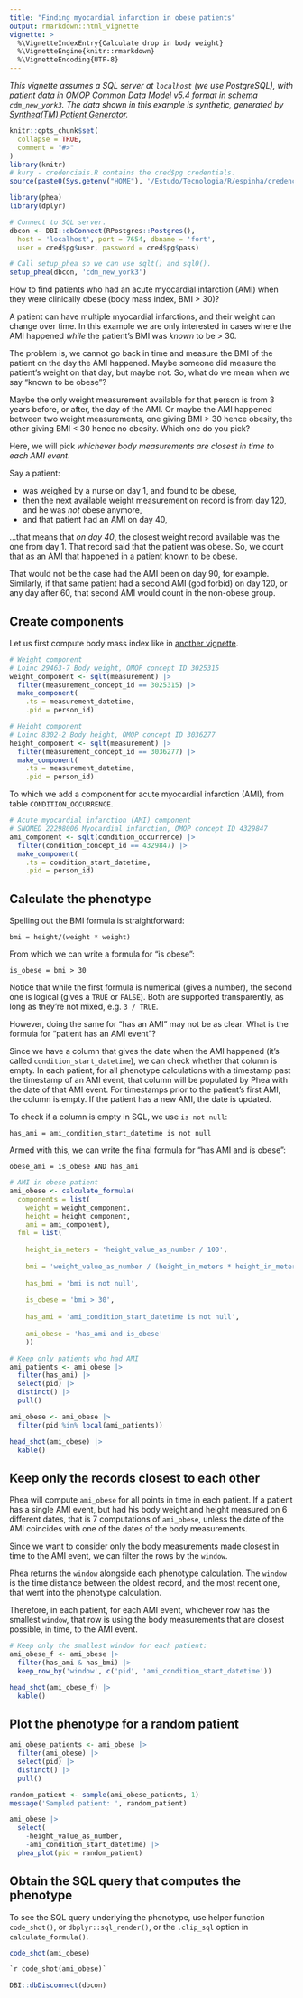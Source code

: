 ```yaml
---
title: "Finding myocardial infarction in obese patients"
output: rmarkdown::html_vignette
vignette: >
  %\VignetteIndexEntry{Calculate drop in body weight}
  %\VignetteEngine{knitr::rmarkdown}
  %\VignetteEncoding{UTF-8}
---
```

_This vignette assumes a SQL server at `localhost` (we use PostgreSQL), with patient data in OMOP Common Data Model v5.4 format in schema `cdm_new_york3`. The data shown in this example is synthetic, generated by [Synthea(TM) Patient Generator](https://github.com/synthetichealth/synthea)._  
```r
knitr::opts_chunk$set(
  collapse = TRUE,
  comment = "#>"
)
library(knitr)
# kury - credenciais.R contains the cred$pg credentials.
source(paste0(Sys.getenv("HOME"), '/Estudo/Tecnologia/R/espinha/credenciais.R'))
```
```r
library(phea)
library(dplyr)

# Connect to SQL server.
dbcon <- DBI::dbConnect(RPostgres::Postgres(),
  host = 'localhost', port = 7654, dbname = 'fort',
  user = cred$pg$user, password = cred$pg$pass)

# Call setup_phea so we can use sqlt() and sql0().
setup_phea(dbcon, 'cdm_new_york3')
```

How to find patients who had an acute myocardial infarction (AMI) when they were clinically obese (body mass index, BMI > 30)?  

A patient can have multiple myocardial infarctions, and their weight can change over time. In this example we are only interested in cases where the AMI happened _while_ the patient's BMI was _known_ to be > 30.  

The problem is, we cannot go back in time and measure the BMI of the patient on the day the AMI happened. Maybe someone did measure the patient's weight on that day, but maybe not. So, what do we mean when we say "known to be obese"?  

Maybe the only weight measurement available for that person is from 3 years before, or after, the day of the AMI. Or maybe the AMI happened between two weight measurements, one giving BMI > 30 hence obesity, the other giving BMI < 30 hence no obesity. Which one do you pick?  

Here, we will pick _whichever body measurements are closest in time to each AMI event_.  

Say a patient:  

 - was weighed by a nurse on day 1, and found to be obese,  
 - then the next available weight measurement on record is from day 120, and he was _not_ obese anymore,  
 - and that patient had an AMI on day 40,  
 
...that means that _on day 40_, the closest weight record available was the one from day 1. That record said that the patient was obese. So, we count that as an AMI that happened in a patient known to be obese.  

That would not be the case had the AMI been on day 90, for example. Similarly, if that same patient had a second AMI (god forbid) on day 120, or any day after 60, that second AMI would count in the non-obese group.   

## Create components  
Let us first compute body mass index like in [another vignette](https://fabkury.github.io/phea/computing_bmi.html).  
```r
# Weight component
# Loinc 29463-7 Body weight, OMOP concept ID 3025315
weight_component <- sqlt(measurement) |>
  filter(measurement_concept_id == 3025315) |>
  make_component(
    .ts = measurement_datetime,
    .pid = person_id)

# Height component
# Loinc 8302-2 Body height, OMOP concept ID 3036277
height_component <- sqlt(measurement) |>
  filter(measurement_concept_id == 3036277) |>
  make_component(
    .ts = measurement_datetime,
    .pid = person_id)
```

To which we add a component for acute myocardial infarction (AMI), from table `CONDITION_OCCURRENCE`.  

```r
# Acute myocardial infarction (AMI) component
# SNOMED 22298006 Myocardial infarction, OMOP concept ID 4329847
ami_component <- sqlt(condition_occurrence) |>
  filter(condition_concept_id == 4329847) |>
  make_component(
    .ts = condition_start_datetime,
    .pid = person_id)
```

## Calculate the phenotype  
Spelling out the BMI formula is straightforward:  

`bmi = height/(weight * weight)`

From which we can write a formula for "is obese":  

`is_obese = bmi > 30`

Notice that while the first formula is numerical (gives a number), the second one is logical (gives a `TRUE` or `FALSE`). Both are supported transparently, as long as they're not mixed, e.g. `3 / TRUE`.  

However, doing the same for "has an AMI" may not be as clear. What is the formula for "patient has an AMI event"?  

Since we have a column that gives the date when the AMI happened (it's called `condition_start_datetime`), we can check whether that column is empty. In each patient, for all phenotype calculations with a timestamp past the timestamp of an AMI event, that column will be populated by Phea with the date of that AMI event. For timestamps prior to the patient's first AMI, the column is empty. If the patient has a new AMI, the date is updated.   

To check if a column is empty in SQL, we use `is not null`:  

`has_ami = ami_condition_start_datetime is not null`

Armed with this, we can write the final formula for "has AMI and is obese":  

`obese_ami = is_obese AND has_ami`

```r
# AMI in obese patient
ami_obese <- calculate_formula(
  components = list(
    weight = weight_component,
    height = height_component,
    ami = ami_component),
  fml = list(
    
    height_in_meters = 'height_value_as_number / 100',
    
    bmi = 'weight_value_as_number / (height_in_meters * height_in_meters)',
    
    has_bmi = 'bmi is not null',
    
    is_obese = 'bmi > 30',
    
    has_ami = 'ami_condition_start_datetime is not null',
    
    ami_obese = 'has_ami and is_obese'
    ))
```
```r
# Keep only patients who had AMI
ami_patients <- ami_obese |>
  filter(has_ami) |>
  select(pid) |>
  distinct() |>
  pull()

ami_obese <- ami_obese |>
  filter(pid %in% local(ami_patients))

head_shot(ami_obese) |>
  kable()
```
## Keep only the records closest to each other  
Phea will compute `ami_obese` for all points in time in each patient. If a patient has a single AMI event, but had his body weight and height measured on 6 different dates, that is 7 computations of `ami_obese`, unless the date of the AMI coincides with one of the dates of the body measurements.  

Since we want to consider only the body measurements made closest in time to the AMI event, we can filter the rows by the `window`.  

Phea returns the `window` alongside each phenotype calculation. The `window` is the time distance between the oldest record, and the most recent one, that went into the phenotype calculation.  

Therefore, in each patient, for each AMI event, whichever row has the smallest `window`, that row is using the body measurements that are closest possible, in time, to the AMI event.  


```r
# Keep only the smallest window for each patient:
ami_obese_f <- ami_obese |>
  filter(has_ami & has_bmi) |>
  keep_row_by('window', c('pid', 'ami_condition_start_datetime'))

head_shot(ami_obese_f) |>
  kable()
```

## Plot the phenotype for a random patient
```r
ami_obese_patients <- ami_obese |>
  filter(ami_obese) |>
  select(pid) |>
  distinct() |>
  pull()

random_patient <- sample(ami_obese_patients, 1)
message('Sampled patient: ', random_patient)
```
```r
ami_obese |>
  select(
    -height_value_as_number,
    -ami_condition_start_datetime) |>
  phea_plot(pid = random_patient)
```

## Obtain the SQL query that computes the phenotype  
To see the SQL query underlying the phenotype, use helper function `code_shot()`, or `dbplyr::sql_render()`, or the `.clip_sql` option in `calculate_formula()`.  
```r
code_shot(ami_obese)
```
```sql
`r code_shot(ami_obese)`
```

```r
DBI::dbDisconnect(dbcon)
```
